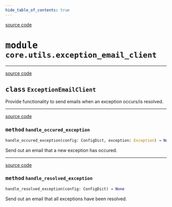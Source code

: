 ```yaml
---
hide_table_of_contents: true
---
```


<!-- markdownlint-disable -->

<a href="https://github.com/tum-esm/pyra/tree/main/packages/core/utils/exception_email_client.py#L0" className="SourceCodeLinkBadge">source code</a>

# <kbd>module</kbd> `core.utils.exception_email_client`






---

<a href="https://github.com/tum-esm/pyra/tree/main/packages/core/utils/exception_email_client.py#L45" className="SourceCodeLinkBadge">source code</a>

## <kbd>class</kbd> `ExceptionEmailClient`
Provide functionality to send emails when an exception occurs/is resolved. 




---

<a href="https://github.com/tum-esm/pyra/tree/main/packages/core/utils/exception_email_client.py#L114" className="SourceCodeLinkBadge">source code</a>

### <kbd>method</kbd> `handle_occured_exception`

```python
handle_occured_exception(config: ConfigDict, exception: Exception) → None
```

Send out an email that a new exception has occured. 

---

<a href="https://github.com/tum-esm/pyra/tree/main/packages/core/utils/exception_email_client.py#L77" className="SourceCodeLinkBadge">source code</a>

### <kbd>method</kbd> `handle_resolved_exception`

```python
handle_resolved_exception(config: ConfigDict) → None
```

Send out an email that all exceptions have been resolved. 


